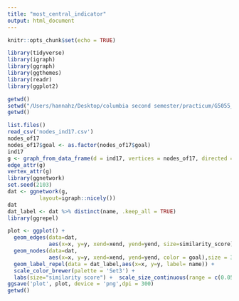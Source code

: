 ```yaml
---
title: "most_central_indicator"
output: html_document
---
```


```r
knitr::opts_chunk$set(echo = TRUE)
```

```r
library(tidyverse)
library(igraph)
library(ggraph)
library(ggthemes)
library(readr)
library(ggplot2)
```


```r
getwd()
setwd("/Users/hannahz/Desktop/columbia second semester/practicum/G5055_Practicum_Project2/Data/Text_Model_Data")
getwd()

list.files()
read_csv('nodes_ind17.csv')
nodes_of17
nodes_of17$goal <- as.factor(nodes_of17$goal)
ind17
g <- graph_from_data_frame(d = ind17, vertices = nodes_of17, directed = FALSE)
edge_attr(g)
vertex_attr(g)
library(ggnetwork)
set.seed(2103)
dat <- ggnetwork(g, 
          layout=igraph::nicely())
dat
dat_label <- dat %>% distinct(name, .keep_all = TRUE)
library(ggrepel)

plot <- ggplot() +
  geom_edges(data=dat, 
             aes(x=x, y=y, xend=xend, yend=yend, size=similarity_score), color="grey50", curvature=0.1) +
  geom_nodes(data=dat,
             aes(x=x, y=y, xend=xend, yend=yend, color = goal),size = 3,show.legend = FALSE) + 
  geom_label_repel(data = dat_label,aes(x=x, y=y, label= name)) +
  scale_color_brewer(palette = 'Set3') + 
  labs(size="similarity score") +  scale_size_continuous(range = c(0.05, 1.2)) +theme_blank() 
ggsave('plot', plot, device = 'png',dpi = 300)
getwd()
```



